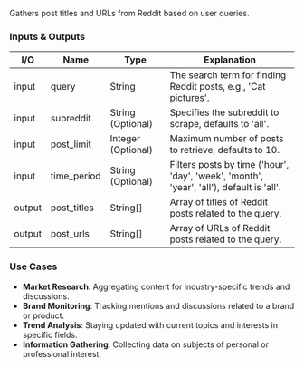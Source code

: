 Gathers post titles and URLs from Reddit based on user queries.

### Inputs & Outputs

| I/O    | Name        | Type               | Explanation                                                                              |
| ------ | ----------- | ------------------ | ---------------------------------------------------------------------------------------- |
| input  | query       | String             | The search term for finding Reddit posts, e.g., 'Cat pictures'.                          |
| input  | subreddit   | String (Optional)  | Specifies the subreddit to scrape, defaults to 'all'.                                    |
| input  | post_limit  | Integer (Optional) | Maximum number of posts to retrieve, defaults to 10.                                     |
| input  | time_period | String (Optional)  | Filters posts by time ('hour', 'day', 'week', 'month', 'year', 'all'), default is 'all'. |
| output | post_titles | String[]           | Array of titles of Reddit posts related to the query.                                    |
| output | post_urls   | String[]           | Array of URLs of Reddit posts related to the query.                                      |

### Use Cases

- **Market Research**: Aggregating content for industry-specific trends and discussions.
- **Brand Monitoring**: Tracking mentions and discussions related to a brand or product.
- **Trend Analysis**: Staying updated with current topics and interests in specific fields.
- **Information Gathering**: Collecting data on subjects of personal or professional interest.

